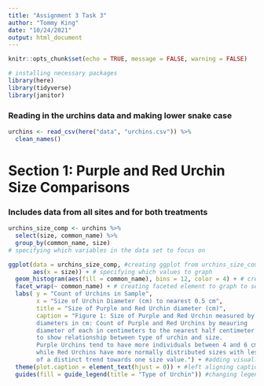 ```yaml
---
title: "Assignment 3 Task 3"
author: "Tommy King"
date: "10/24/2021"
output: html_document
---
```


```r
knitr::opts_chunk$set(echo = TRUE, message = FALSE, warning = FALSE)
```
 
```r
# installing necessary packages
library(here)
library(tidyverse)
library(janitor)
```

### Reading in the urchins data and making lower snake case
```r
urchins <- read_csv(here("data", "urchins.csv")) %>% 
  clean_names()
```

# Section 1: Purple and Red Urchin Size Comparisons
### Includes data from all sites and for both treatments 
```r
urchins_size_comp <- urchins %>% 
  select(size, common_name) %>% 
  group_by(common_name, size) 
# specifying which variables in the data set to focus on
```

```r
ggplot(data = urchins_size_comp, #creating ggplot from urchins_size_comp
       aes(x = size)) + # specifying which values to graph
  geom_histogram(aes(fill = common_name), bins = 12, color = 4) + # creating a histogram with color by the type of urchin, 12 bins per urchin, with a distinct border
  facet_wrap(~ common_name) + # creating faceted element to graph to separate by name of urchin
  labs( y = "Count of Urchins in Sample", 
        x = "Size of Urchin Diameter (cm) to nearest 0.5 cm",
        title = "Size of Purple and Red Urchin diameter (cm)", 
        caption = "Figure 1: Size of Purple and Red Urchin measured by
        diameters in cm: Count of Purple and Red Urchins by meauring
        diameter of each in centimeters to the nearest half centimeter
        to show relationship between type of urchin and size. 
        Purple Urchins tend to have more individuals between 4 and 6 cm,
        while Red Urchins have more normally distributed sizes with less
        of a distinct trend towards one size value.") + #adding visually appealing details for axis and titles and caption
  theme(plot.caption = element_text(hjust = 0)) + #left aligning caption
  guides(fill = guide_legend(title = "Type of Urchin")) #changing legend title
           
        
```

